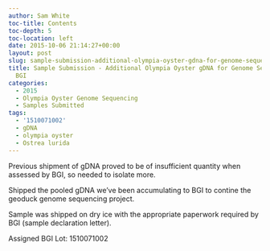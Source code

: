 ```yaml
---
author: Sam White
toc-title: Contents
toc-depth: 5
toc-location: left
date: 2015-10-06 21:14:27+00:00
layout: post
slug: sample-submission-additional-olympia-oyster-gdna-for-genome-sequencing-bgi
title: Sample Submission - Additional Olympia Oyster gDNA for Genome Sequencing @
  BGI
categories:
  - 2015
  - Olympia Oyster Genome Sequencing
  - Samples Submitted
tags:
  - '1510071002'
  - gDNA
  - olympia oyster
  - Ostrea lurida
---
```


Previous shipment of gDNA proved to be of insufficient quantity when assessed by BGI, so needed to isolate more.

Shipped the pooled gDNA we've been accumulating to BGI to contine the geoduck genome sequencing project.

Sample was shipped on dry ice with the appropriate paperwork required by BGI (sample declaration letter).

Assigned BGI Lot: 1510071002
